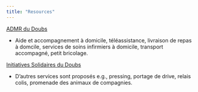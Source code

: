 ```yaml
---
title: "Resources"
---
```


[ADMR du Doubs](https://www.fede25.admr.org/)

- Aide et accompagnement à domicile, téléassistance, livraison de repas à domcile, services de soins infirmiers à domicile, transport accompagné, petit bricolage.

[Initiatives Solidaires du Doubs](https://initiativessolidaires25.fr/)

- D'autres services sont proposés e.g., pressing, portage de drive, relais colis, promenade des animaux de compagnies.
